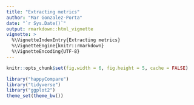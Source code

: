 ```yaml
---
title: "Extracting metrics"
author: "Mar Gonzalez-Porta"
date: "`r Sys.Date()`"
output: rmarkdown::html_vignette
vignette: >
  %\VignetteIndexEntry{Extracting metrics}
  %\VignetteEngine{knitr::rmarkdown}
  %\VignetteEncoding{UTF-8}
---
```


```r
knitr::opts_chunk$set(fig.width = 6, fig.height = 5, cache = FALSE)

library("happyCompare")
library("tidyverse")
library("ggplot2")
theme_set(theme_bw())
```



